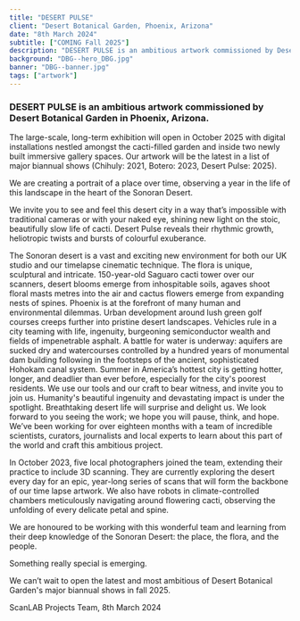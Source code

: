 ```yaml
---
title: "DESERT PULSE"
client: "Desert Botanical Garden, Phoenix, Arizona"
date: "8th March 2024"
subtitle: ["COMING Fall 2025"]
description: "DESERT PULSE is an ambitious artwork commissioned by Desert Botanical Garden in Phoenix, Arizona."
background: "DBG--hero_DBG.jpg"
banner: "DBG--banner.jpg"
tags: ["artwork"]
---
```



<h3>
  DESERT PULSE is an ambitious artwork commissioned by Desert Botanical Garden
  in Phoenix, Arizona.
</h3>
The large-scale, long-term exhibition will open in October 2025 with digital installations
nestled amongst the cacti-filled garden and inside two newly built immersive gallery
spaces. Our artwork will be the latest in a list of major biannual shows (Chihuly:
2021, Botero: 2023, Desert Pulse: 2025).

We are creating a portrait of a place over time, observing a year in the life of this landscape in the heart of the Sonoran Desert.

We invite you to see and feel this desert city in a way that’s impossible with traditional cameras or with your naked eye, shining new light on the stoic, beautifully slow life of cacti. Desert Pulse reveals their rhythmic growth, heliotropic twists and bursts of colourful exuberance.

<ImageMagic
  href="Body_DBG.jpg"
  caption="Photo credit: ScanLAB Projects and Rick White-Pickett"
/>
The Sonoran desert is a vast and exciting new environment for both our UK studio
and our timelapse cinematic technique. The flora is unique, sculptural and intricate.
150-year-old Saguaro cacti tower over our scanners, desert blooms emerge from inhospitable
soils, agaves shoot floral masts metres into the air and cactus flowers emerge from
expanding nests of spines.
<ImageMagic
  href="Body_DBG12.jpg"
  caption="Photo credit: ScanLAB Projects and Rick White-Pickett"
/>
Phoenix is at the forefront of many human and environmental dilemmas. Urban development
around lush green golf courses creeps further into pristine desert landscapes. Vehicles
rule in a city teaming with life, ingenuity, burgeoning semiconductor wealth and
fields of impenetrable asphalt. A battle for water is underway: aquifers are sucked
dry and watercourses controlled by a hundred years of monumental dam building following
in the footsteps of the ancient, sophisticated Hohokam canal system. Summer in America’s
hottest city is getting hotter, longer, and deadlier than ever before, especially
for the city's poorest residents.
<ImageMagic
  href="Body_DBG14.jpg"
  caption="Photo credit: ScanLAB Projects and Rick White-Pickett"
/>
We use our tools and our craft to bear witness, and invite you to join us. Humanity's
beautiful ingenuity and devastating impact is under the spotlight. Breathtaking desert
life will surprise and delight us. We look forward to you seeing the work; we hope
you will pause, think, and hope.
<ImageMagic
  href="Body_DBG6.jpg"
  caption="Photo credit: ScanLAB Projects and Rick White-Pickett"
/>
We’ve been working for over eighteen months with a team of incredible scientists,
curators, journalists and local experts to learn about this part of the world and
craft this ambitious project.

In October 2023, five local photographers joined the team, extending their practice to include 3D scanning. They are currently exploring the desert every day for an epic, year-long series of scans that will form the backbone of our time lapse artwork. We also have robots in climate-controlled chambers meticulously navigating around flowering cacti, observing the unfolding of every delicate petal and spine.

We are honoured to be working with this wonderful team and learning from their deep knowledge of the Sonoran Desert: the place, the flora, and the people.

Something really special is emerging.

We can’t wait to open the latest and most ambitious of Desert Botanical Garden's major biannual shows in fall 2025.

ScanLAB Projects Team, 8th March 2024

<ImageMagic
  href="Body_DBG10.jpg"
  caption="Photo credits: ScanLAB Projects and Rick White-Pickett"
/>
